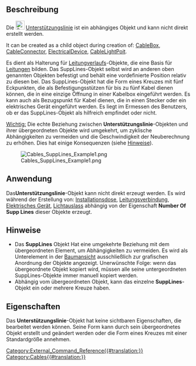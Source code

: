 <languages/>

{{Docnav/de
|[[Cables_CableTerminal/de|Kabelanschluss]]
|[[Cables_SupportPoint/de|BefestigungsPunkt]]
|[[Cables_Workbench/de|Cables]]
|IconL=Cables_CableTerminal.svg
|IconR=Cables_SupportPoint.svg
|IconC=Cables_workbench_icon.svg
}}

{{GuiCommand/de
|Name=Cables SuppLines
|Name/de=Cables Unterstützungslinie
|MenuLocation=
|Workbenches=[[Cables_Workbench/de|Cables]]
|Shortcut=
|Version=0.3.0
|SeeAlso=[[Cables_CableBox/de|Cables Installationsdose]], [[Cables_CableConnector/de|Cables Leitungsverbindung]], [[Cables_ElectricalDevice/de|Cables Elektrisches Gerät]], [[Cables_CableLightPoint/de|Cables Lichtauslass]]
}}

<span id="Description"></span>
==Beschreibung==

Die [[File:Cables_SuppLines.svg|24px]] [[Cables_SuppLines/de|Unterstützungslinie]] ist ein abhängiges Objekt und kann nicht direkt erstellt werden.

It can be created as a child object during creation of: [[Cables_CableBox|CableBox]], [[Cables_CableConnector|CableConnector]], [[Cables_ElecticalDevice|ElectricalDevice]], [[Cables_CableLightPoint|CableLightPoit]].

Es dient als Halterung für [[Cables_WireFlex/de|Leitungverlaufs]]-Objekte, die eine Basis für [[Cables_Cable/de|Leitungen]] bilden. Das SuppLines-Objekt selbst wird an anderen oben genannten Objekten befestigt und behält eine vordefinierte Position relativ zu diesen bei. Das SuppLines-Objekt hat die Form eines Kreuzes mit fünf Eckpunkten, die als Befestigungsstützen für bis zu fünf Kabel dienen können, die in eine einzige Öffnung in einer Kabelbox eingeführt werden. Es kann auch als Bezugspunkt für Kabel dienen, die in einen Stecker oder ein elektrisches Gerät eingeführt werden. Es liegt im Ermessen des Benutzers, ob er das SuppLines-Objekt als hilfreich empfindet oder nicht.

<u> Wichtig:</u> Die echte Beziehung zwischen '''Unterstützungslinie'''-Objekten und ihrer übergeordneten Objekte wird umgekehrt, um zyklische Abhängigkeiten zu vermeiden und die Geschwindigkeit der Neuberechnung zu erhöhen. Dies hat einige Konsequenzen (siehe [[#Notes|Hinweise]]).

[[File:Cables_SuppLines_Example1.png]]

{{Caption|Beispiel einer Standard-Unterstützungslinienform.}}

<span id="Usage"></span>
==Anwendung==

<div class="mw-translate-fuzzy">
Das'''Unterstützungslinie'''-Objekt kann nicht direkt erzeugt werden. Es wird während der Erstellung von: [[Cables_CableBox/de|Installationsdose]], [[Cables_CableConnector/de|Leitungsverbindung]], [[Cables_ElecticalDevice/de| Elektrisches Gerät]], [[Cables_CableLightPoint/de|Lichtauslass]] abhängig von der Eigenschaft '''Number Of Supp Lines''' dieser Objekte erzeugt.
</div>

<span id="Notes"></span>
==Hinweise==

* Das '''SuppLines''' Objekt Hat eine umgekehrte Beziehung mit dem übergeordneten Element, um Abhängigkeiten zu vermeiden. Es wird als Unterelement in der [[Tree_View/de|Baumansicht]] ausschließlich zur grafischen Anordnung der Objekte angezeigt. Unerwünschte Folge: wenn das übergeordnete Objekt kopiert wird, müssen alle seine untergeordneten SuppLines-Objekte immer manuell kopiert werden.
* Abhängig vom übergeordneten Objekt, kann das einzelne '''SuppLines'''-Objekt ein oder mehrere Kreuze haben.

<span id="Properties"></span>
==Eigenschaften==

Das '''Unterstützungslinie'''-Objekt hat keine sichtbaren Eigenschaften, die bearbeitet werden können. Seine Form kann durch sein übergeordnetes Objekt erstellt und geändert werden oder die Form eines Kreuzes mit einer Standardgröße annehmen.

{{Docnav/de
|[[Cables_CableTerminal/de|Kabelanschluss]]
|[[Cables_SupportPoint/de|BefestigungsPunkt]]
|[[Cables_Workbench/de|Cables]]
|IconL=Cables_CableTerminal.svg
|IconR=Cables_SupportPoint.svg
|IconC=Cables_workbench_icon.svg
}}

[[Category:External_Command_Reference{{#translation:}}]]
[[Category:Cables{{#translation:}}]]